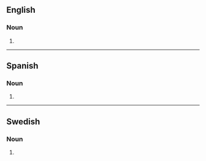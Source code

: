 ==English==

===Noun===
{{head|en|noun form}}

# {{plural of|en|sommelier}}

----

==Spanish==

===Noun===
{{head|es|noun plural form}}

# {{plural of|es|sommelier}}

----

==Swedish==

===Noun===
{{head|sv|noun form}}

# {{sv-noun-form-indef-gen|sommelier}}